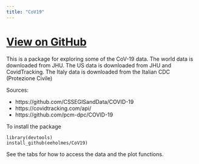 ```yaml
---
title: "CoV19"
---
```


# [View on GitHub](https://github.com/eeholmes/CoV19)

This is a package for exploring some of the CoV-19 data. The world data is downloaded from JHU. The US data is downloaded from JHU and CovidTracking. The Italy data is downloaded from the Italian CDC (Protezione Civile) 

Sources:

* https://github.com/CSSEGISandData/COVID-19
* https://covidtracking.com/api/ 
* https://github.com/pcm-dpc/COVID-19

To install the package

```
library(devtools)
install_github(eeholmes/CoV19)
```

See the tabs for how to access the data and the plot functions.

